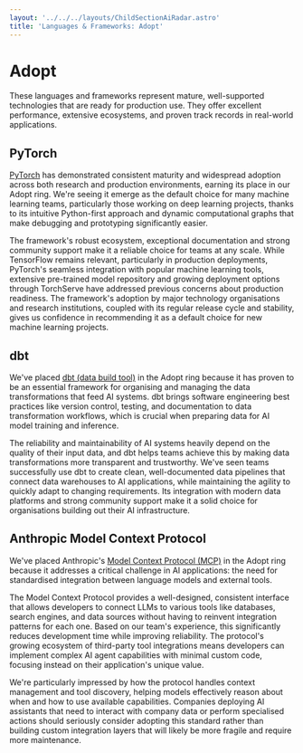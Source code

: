 ```yaml
---
layout: '../../../layouts/ChildSectionAiRadar.astro'
title: 'Languages & Frameworks: Adopt'
---
```


# Adopt

These languages and frameworks represent mature, well-supported technologies that are ready for production use. They offer excellent performance, extensive ecosystems, and proven track records in real-world applications.

<div data-radar data-meta='{"label":"PyTorch"}' />

## PyTorch

[PyTorch](https://pytorch.org/) has demonstrated consistent maturity and widespread adoption across both research and production environments, earning its place in our Adopt ring. We're seeing it emerge as the default choice for many machine learning teams, particularly those working on deep learning projects, thanks to its intuitive Python-first approach and dynamic computational graphs that make debugging and prototyping significantly easier.

The framework's robust ecosystem, exceptional documentation and strong community support make it a reliable choice for teams at any scale. While TensorFlow remains relevant, particularly in production deployments, PyTorch's seamless integration with popular machine learning tools, extensive pre-trained model repository and growing deployment options through TorchServe have addressed previous concerns about production readiness. The framework's adoption by major technology organisations and research institutions, coupled with its regular release cycle and stability, gives us confidence in recommending it as a default choice for new machine learning projects.

<div data-radar data-meta='{"label":"dbt"}' />

## dbt

We've placed [dbt (data build tool)](https://www.getdbt.com/) in the Adopt ring because it has proven to be an essential framework for organising and managing the data transformations that feed AI systems. dbt brings software engineering best practices like version control, testing, and documentation to data transformation workflows, which is crucial when preparing data for AI model training and inference.

The reliability and maintainability of AI systems heavily depend on the quality of their input data, and dbt helps teams achieve this by making data transformations more transparent and trustworthy. We've seen teams successfully use dbt to create clean, well-documented data pipelines that connect data warehouses to AI applications, while maintaining the agility to quickly adapt to changing requirements. Its integration with modern data platforms and strong community support make it a solid choice for organisations building out their AI infrastructure.

<div data-radar data-meta='{"label":"Anthropic Model Context Protocol"}' />

## Anthropic Model Context Protocol

We've placed Anthropic's [Model Context Protocol (MCP)](https://docs.anthropic.com/en/docs/agents-and-tools/mcp) in the Adopt ring because it addresses a critical challenge in AI applications: the need for standardised integration between language models and external tools.

The Model Context Protocol provides a well-designed, consistent interface that allows developers to connect LLMs to various tools like databases, search engines, and data sources without having to reinvent integration patterns for each one. Based on our team's experience, this significantly reduces development time while improving reliability. The protocol's growing ecosystem of third-party tool integrations means developers can implement complex AI agent capabilities with minimal custom code, focusing instead on their application's unique value.

We're particularly impressed by how the protocol handles context management and tool discovery, helping models effectively reason about when and how to use available capabilities. Companies deploying AI assistants that need to interact with company data or perform specialised actions should seriously consider adopting this standard rather than building custom integration layers that will likely be more fragile and require more maintenance.
